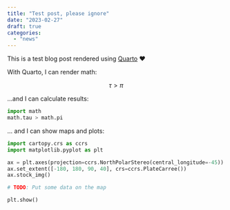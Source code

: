```yaml
---
title: "Test post, please ignore"
date: "2023-02-27"
draft: true
categories:
  - "news"
---
```


This is a test blog post rendered using [Quarto](https://quarto.org) ❤️

With Quarto, I can render math:

$$\tau > \pi$$


...and I can calculate results:

```python
import math
math.tau > math.pi
```


... and I can show maps and plots:

```python
import cartopy.crs as ccrs
import matplotlib.pyplot as plt

ax = plt.axes(projection=ccrs.NorthPolarStereo(central_longitude=-45))
ax.set_extent([-180, 180, 90, 40], crs=ccrs.PlateCarree())
ax.stock_img()

# TODO: Put some data on the map

plt.show()
```
